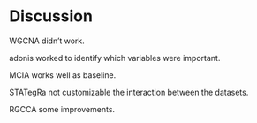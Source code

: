 # Discussion

WGCNA didn't work.

adonis worked to identify which variables were important.

MCIA works well as baseline.

STATegRa not customizable the interaction between the datasets.

RGCCA some improvements.

